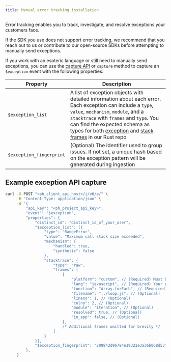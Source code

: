 ```yaml
---
title: Manual error tracking installation
---
```


Error tracking enables you to track, investigate, and resolve exceptions your customers face.

If the SDK you use does not support error tracking, we recommend that you reach out to us or contribute to our open-source SDKs before attempting to manually send exceptions.

If you work with an esoteric language or still need to manually send exceptions, you can use the [capture API](/docs/api/capture) or `capture` method to capture an `$exception` event with the following properties:

| Property | Description |
|----------|-------------|
| `$exception_list` | A list of exception objects with detailed information about each error. Each exception can include a `type`, `value`, `mechanism`, `module`, and a `stacktrace` with `frames` and `type`. You can find the expected schema as types for both [exception](https://github.com/PostHog/posthog/blob/master/rust/cymbal/src/types/mod.rs#L39) and [stack frames](https://github.com/PostHog/posthog/blob/master/rust/cymbal/src/langs/custom.rs#L12) in our Rust repo |
| `$exception_fingerprint` | (Optional) The identifier used to group issues. If not set, a unique hash based on the exception pattern will be generated during ingestion |

## Example exception API capture

```bash
curl -X POST "<ph_client_api_host>/i/v0/e/" \
     -H "Content-Type: application/json" \
     -d '{
         "api_key": "<ph_project_api_key>",
         "event": "$exception",
         "properties": {
             "distinct_id": "distinct_id_of_your_user",
             "$exception_list": [{
                 "type": "RangeError",
                 "value": "Maximum call stack size exceeded",
                 "mechanism": {
                     "handled": true,
                     "synthetic": false
                 },
                 "stacktrace": {
                     "type": "raw",
                     "frames": [
                         {
                             "platform": "custom", // (Required) Must be custom
                             "lang": "javascript", // (Required) Your programming language
                             "function": "Array.forEach", // (Required)
                             "filename": "../loop.js", // (Optional)
                             "lineno": 1, // (Optional)
                             "colno": 2, // (Optional)
                             "module": "iteration", // (Optional)
                             "resolved": true, // (Optional)
                             "in_app": false, // (Optional)
                         },
                         /* Additional frames omitted for brevity */
                     ]
                 }
             }],
             "$exception_fingerprint": "209842d96784e19321e3a36b068d53fff7a01ebcb1da9e98df35c4c49db0b4f3b62aea7ee25a714470e61f8d36b4716f227f241c153477e5fa9adfda64ce9f71"
         },
     }'
```
